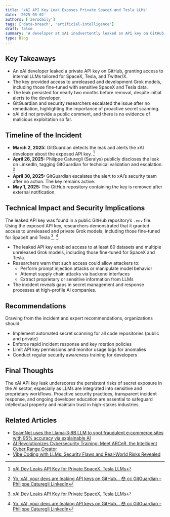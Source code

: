 ```yaml
---
title: 'xAI API Key Leak Exposes Private SpaceX and Tesla LLMs'
date: '2025-05-02'
authors: ['zerodaily']
tags: ['data-breach', 'artificial-intelligence']
draft: false
summary: 'A developer at xAI inadvertently leaked an API key on GitHub, exposing private large language models (LLMs) used by SpaceX and Tesla. The breach highlights the risks of secret exposure in AI development and the need for robust security practices.'
type: Blog
---
```


<div style={{ display: "flex", justifyContent: "center" }}>
  <SpotifyEmbed trackId="4KUAP9s1XF3iUzlm7R9lHt" type="episode" height={152} width="50%" />
</div>

## Key Takeaways

- An xAI developer leaked a private API key on GitHub, granting access to internal LLMs tailored for SpaceX, Tesla, and Twitter/X.
- The key provided access to unreleased and development Grok models, including those fine-tuned with sensitive SpaceX and Tesla data.
- The leak persisted for nearly two months before removal, despite initial alerts to the developer.
- GitGuardian and security researchers escalated the issue after no remediation, highlighting the importance of proactive secret scanning.
- xAI did not provide a public comment, and there is no evidence of malicious exploitation so far.

## Timeline of the Incident

- **March 2, 2025:** GitGuardian detects the leak and alerts the xAI developer about the exposed API key. [^1]
- **April 26, 2025:** Philippe Caturegli (Seralys) publicly discloses the leak on LinkedIn, tagging GitGuardian for technical validation and escalation. [^2]
- **April 30, 2025:** GitGuardian escalates the alert to xAI’s security team after no action. The key remains active.
- **May 1, 2025:** The GitHub repository containing the key is removed after external notification.

## Technical Impact and Security Implications

The leaked API key was found in a public GitHub repository’s `.env` file. Using the exposed API key, researchers demonstrated that it granted access to unreleased and private Grok models, including those fine-tuned for SpaceX and Tesla [^1], [^2].

- The leaked API key enabled access to at least 60 datasets and multiple unreleased Grok models, including those fine-tuned for SpaceX and Tesla.
- Researchers warn that such access could allow attackers to:
  - Perform prompt injection attacks or manipulate model behavior
  - Attempt supply chain attacks via backend interfaces
  - Extract proprietary or sensitive information from LLMs
- The incident reveals gaps in secret management and response processes at high-profile AI companies.

## Recommendations

Drawing from the incident and expert recommendations, organizations should:

- Implement automated secret scanning for all code repositories (public and private)
- Enforce rapid incident response and key rotation policies
- Limit API key permissions and monitor usage logs for anomalies
- Conduct regular security awareness training for developers

## Final Thoughts

The xAI API key leak underscores the persistent risks of secret exposure in the AI sector, especially as LLMs are integrated into sensitive and proprietary workflows. Proactive security practices, transparent incident response, and ongoing developer education are essential to safeguard intellectual property and maintain trust in high-stakes industries.

## Related Articles

- [ScamNet uses the Llama‑3‑8B LLM to spot fraudulent e‑commerce sites with 95% accuracy via explainable AI](/blog/2025-04-20-scamnet-llama3-ai-ecommerce-scam-detection)
- [AI Revolutionizes Cybersecurity Training: Meet ARCeR, the Intelligent Cyber Range Creator](</blog/2025-04-21-ai-revolutionizes-cybersecurity-training>)
- [Vibe Coding with LLMs: Security Flaws and Real-World Risks Revealed](</blog/2025-04-25-vibe-coding-llms-security-flaws>)

[^1]: [xAI Dev Leaks API Key for Private SpaceX, Tesla LLMs](https://krebsonsecurity.com/2025/05/xai-dev-leaks-api-key-for-private-spacex-tesla-llms/)
[^2]: [Yo, xAI, your devs are leaking API keys on GitHub... 😳 cc GitGuardian – Philippe Caturegli LinkedIn](https://www.linkedin.com/posts/caturegli_yo-xai-your-devs-are-leaking-api-keys-on-activity-7321566948020953088-6KXj/)
